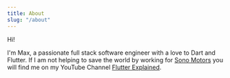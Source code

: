 ```yaml
---
title: About
slug: "/about"
---
```


Hi!

I'm Max, a passionate full stack software engineer with a love to Dart and Flutter.
If I am not helping to save the world by working for [Sono Motors](https://sonomotors.com/) you will
find me on my YouTube Channel [Flutter Explained](https://youtube.com/c/flutterexplained).
